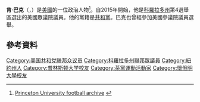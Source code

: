 '''肯·巴克'''（{{lang-en|Ken Buck}}，{{bd|1959年|2月16日}}）是[[美國|美國]]的一位政治人物<ref>[http://www.princeton.edu/football/allivy.html Princeton University football archive] {{webarchive|url=https://web.archive.org/web/20021022173232/http://www.princeton.edu/football/allivy.html |date=2002-10-22 }}</ref>。自2015年開始，他是[[科羅拉多州|科羅拉多州]]第4選舉區選出的美國眾議院議員。他的黨籍是[[共和黨_(美國)|共和黨]]。巴克也曾經參加美國參議院議員選舉。

== 參考資料 ==
{{reflist}}

{{DEFAULTSORT: Buck, Ken}}
[[Category:美国共和党联邦众议员|Category:美国共和党联邦众议员]]
[[Category:科羅拉多州聯邦眾議員|Category:科羅拉多州聯邦眾議員]]
[[Category:紐約州人|Category:紐約州人]]
[[Category:普林斯顿大学校友|Category:普林斯顿大学校友]]
[[Category:茶黨運動活動家|Category:茶黨運動活動家]]
[[Category:懷俄明大學校友|Category:懷俄明大學校友]]